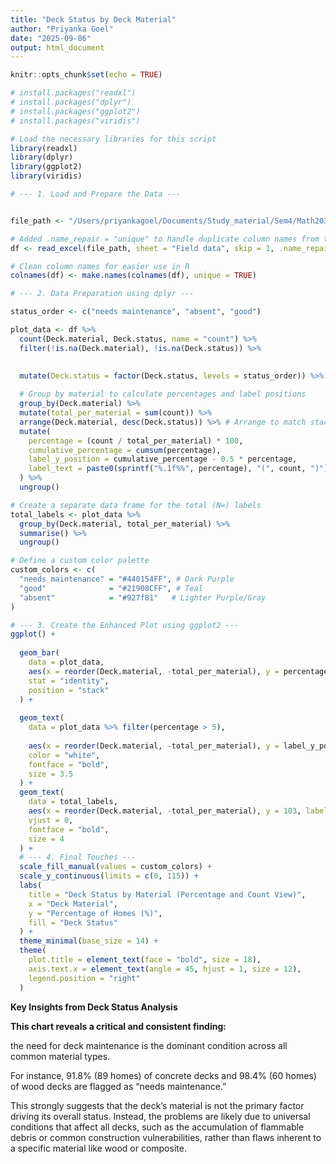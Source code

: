 ```yaml
---
title: "Deck Status by Deck Material"
author: "Priyanka Goel"
date: "2025-09-06"
output: html_document
---
```


```r
knitr::opts_chunk$set(echo = TRUE)
```



```r

# install.packages("readxl")
# install.packages("dplyr")
# install.packages("ggplot2")
# install.packages("viridis")

# Load the necessary libraries for this script
library(readxl)
library(dplyr)
library(ggplot2)
library(viridis)

# --- 1. Load and Prepare the Data ---


file_path <- "/Users/priyankagoel/Documents/Study_material/Sem4/Math203(Personal work)/CAMCOS and HIZ.xlsx"

# Added .name_repair = "unique" to handle duplicate column names from the source file.
df <- read_excel(file_path, sheet = "Field data", skip = 1, .name_repair = "unique")

# Clean column names for easier use in R
colnames(df) <- make.names(colnames(df), unique = TRUE)

# --- 2. Data Preparation using dplyr ---

status_order <- c("needs maintenance", "absent", "good")

plot_data <- df %>%
  count(Deck.material, Deck.status, name = "count") %>%
  filter(!is.na(Deck.material), !is.na(Deck.status)) %>%
  

  mutate(Deck.status = factor(Deck.status, levels = status_order)) %>%
  
  # Group by material to calculate percentages and label positions
  group_by(Deck.material) %>%
  mutate(total_per_material = sum(count)) %>%
  arrange(Deck.material, desc(Deck.status)) %>% # Arrange to match stacking order for cumulative sum
  mutate(
    percentage = (count / total_per_material) * 100,
    cumulative_percentage = cumsum(percentage),
    label_y_position = cumulative_percentage - 0.5 * percentage,
    label_text = paste0(sprintf("%.1f%%", percentage), "(", count, ")")
  ) %>%
  ungroup()

# Create a separate data frame for the total (N=) labels
total_labels <- plot_data %>%
  group_by(Deck.material, total_per_material) %>%
  summarise() %>%
  ungroup()

# Define a custom color palette
custom_colors <- c(
  "needs maintenance" = "#440154FF", # Dark Purple
  "good"              = "#21908CFF", # Teal
  "absent"            = "#927f81"   # Lighter Purple/Gray
)

# --- 3. Create the Enhanced Plot using ggplot2 ---
ggplot() +
  
  geom_bar(
    data = plot_data,
    aes(x = reorder(Deck.material, -total_per_material), y = percentage, fill = Deck.status),
    stat = "identity",
    position = "stack"
  ) +
  
  geom_text(
    data = plot_data %>% filter(percentage > 5), 
  
    aes(x = reorder(Deck.material, -total_per_material), y = label_y_position, label = label_text),
    color = "white",
    fontface = "bold",
    size = 3.5
  ) +
  geom_text(
    data = total_labels,
    aes(x = reorder(Deck.material, -total_per_material), y = 103, label = paste0("N=", total_per_material)),
    vjust = 0,
    fontface = "bold",
    size = 4
  ) +
  # --- 4. Final Touches ---
  scale_fill_manual(values = custom_colors) +
  scale_y_continuous(limits = c(0, 115)) +
  labs(
    title = "Deck Status by Material (Percentage and Count View)",
    x = "Deck Material",
    y = "Percentage of Homes (%)",
    fill = "Deck Status"
  ) +
  theme_minimal(base_size = 14) +
  theme(
    plot.title = element_text(face = "bold", size = 18),
    axis.text.x = element_text(angle = 45, hjust = 1, size = 12),
    legend.position = "right"
  )


```

**Key Insights from Deck Status Analysis**

**This chart reveals a critical and consistent finding:** 

the need for deck maintenance is the dominant condition across all common material types. 

For instance, 91.8% (89 homes) of concrete decks and 98.4% (60 homes) of wood decks are flagged as "needs maintenance." 

This strongly suggests that the deck's material is not the primary factor driving its overall status. Instead, the problems are likely due to universal conditions that affect all decks, such as the accumulation of flammable debris or common construction vulnerabilities, rather than flaws inherent to a specific material like wood or composite.
